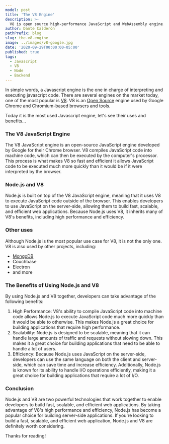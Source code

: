 ```yaml
---
model: post
title: 'The V8 Engine'
description: >-
  V8 is open source high-performance JavaScript and WebAssembly engine.
author: Dante Calderón
pathPrefix: blog
slug: the-v8-engine
image: ../images/v8-google.jpg
date: '2020-09-29T00:00:00-05:00'
published: true
tags:
  - Javascript
  - V8
  - Node
  - Backend
---
```


In simple words, a Javascript engine is the one in charge of interpreting and executing javascript code.
There are several engines on the market today, one of the most popular is [V8](https://v8.dev/).
V8 is an [Open Source](https://github.com/v8/v8) engine used by Google Chrome and Chromium-based browsers and tools.

Today it is the most used Javascript engine, let's see their uses and benefits...

### The V8 JavaScript Engine

The V8 JavaScript engine is an open-source JavaScript engine developed by Google for their Chrome browser. V8 compiles JavaScript code into machine code, which can then be executed by the computer's processor. This process is what makes V8 so fast and efficient it allows JavaScript code to be executed much more quickly than it would be if it were interpreted by the browser.

### Node.js and V8

Node.js is built on top of the V8 JavaScript engine, meaning that it uses V8 to execute JavaScript code outside of the browser. This enables developers to use JavaScript on the server-side, allowing them to build fast, scalable, and efficient web applications. Because Node.js uses V8, it inherits many of V8's benefits, including high performance and efficiency.

### Other uses

Although Node.js is the most popular use case for V8, it is not the only one. V8 is also used by other projects, including:

- [MongoDB](https://www.mongodb.com/)
- Couchbase
- Electron
- and more

### The Benefits of Using Node.js and V8

By using Node.js and V8 together, developers can take advantage of the following benefits:

1. High Performance: V8's ability to compile JavaScript code into machine code allows Node.js to execute JavaScript code much more quickly than it would be able to otherwise. This makes Node.js a great choice for building applications that require high performance.
2. Scalability: Node.js is designed to be scalable, meaning that it can handle large amounts of traffic and requests without slowing down. This makes it a great choice for building applications that need to be able to handle a lot of users.
3. Efficiency: Because Node.js uses JavaScript on the server-side, developers can use the same language on both the client and server-side, which can save time and increase efficiency. Additionally, Node.js is known for its ability to handle I/O operations efficiently, making it a great choice for building applications that require a lot of I/O.

### Conclusion

Node.js and V8 are two powerful technologies that work together to enable developers to build fast, scalable, and efficient web applications. By taking advantage of V8's high performance and efficiency, Node.js has become a popular choice for building server-side applications. If you're looking to build a fast, scalable, and efficient web application, Node.js and V8 are definitely worth considering.

Thanks for reading!
